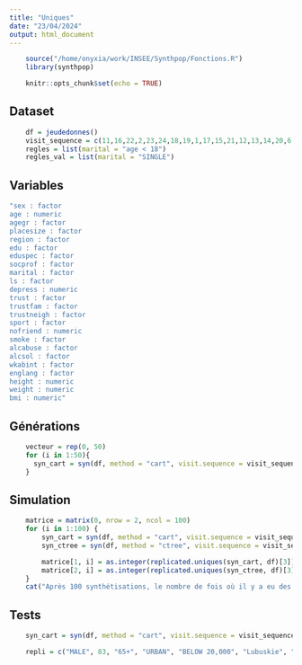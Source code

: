 ```yaml
---
title: "Uniques"
date: "23/04/2024"
output: html_document
---
```


```r
    source("/home/onyxia/work/INSEE/Synthpop/Fonctions.R")
    library(synthpop)
```

```r
    knitr::opts_chunk$set(echo = TRUE)
```

## Dataset
```r
    df = jeudedonnes()
    visit_sequence = c(11,16,22,2,23,24,18,19,1,17,15,21,12,13,14,20,6,3,9,4,10,8,5,7)
    regles = list(marital = "age < 18")
    regles_val = list(marital = "SINGLE")
```

## Variables
```r
"sex : factor 
age : numeric 
agegr : factor 
placesize : factor 
region : factor 
edu : factor 
eduspec : factor 
socprof : factor 
marital : factor 
ls : factor 
depress : numeric 
trust : factor 
trustfam : factor 
trustneigh : factor 
sport : factor 
nofriend : numeric 
smoke : factor 
alcabuse : factor 
alcsol : factor 
wkabint : factor 
englang : factor 
height : numeric 
weight : numeric 
bmi : numeric"
```

## Générations
```r
    vecteur = rep(0, 50)
    for (i in 1:50){
      syn_cart = syn(df, method = "cart", visit.sequence = visit_sequence, rules = regles, rvalues = regles_val, seed = myseed)
    }
```

## Simulation
```r
    matrice = matrix(0, nrow = 2, ncol = 100)
    for (i in 1:100) {
        syn_cart = syn(df, method = "cart", visit.sequence = visit_sequence, rules = regles, rvalues = regles_val, seed = i)
        syn_ctree = syn(df, method = "ctree", visit.sequence = visit_sequence, rules = regles, rvalues = regles_val, seed = i)

        matrice[1, i] = as.integer(replicated.uniques(syn_cart, df)[3])
        matrice[2, i] = as.integer(replicated.uniques(syn_ctree, df)[3])
    }
    cat("Après 100 synthétisations, le nombre de fois où il y a eu des uniques répliqués via CART est de :", sum(!(matrice[1, ] == 0)), "et via CTREE :", sum(!(matrice[1, ] == 0)))
```

## Tests
```r
    syn_cart = syn(df, method = "cart", visit.sequence = visit_sequence, rules = regles, rvalues = regles_val)

    repli = c("MALE", 83, "65+", "URBAN", "BELOW 20,000", "Lubuskie", "POST-SECONDARY OR HIGHER", "liberal arts", "RETIRED", "WIDOWED", "MIXED", 15, "ONE CAN'T BE TOO CAREFUL", "YES", "NO OPINION", "NO", 2, "NO", "NO", "NO", "NO", "NONE", 160, 65, 25.390625)
```
